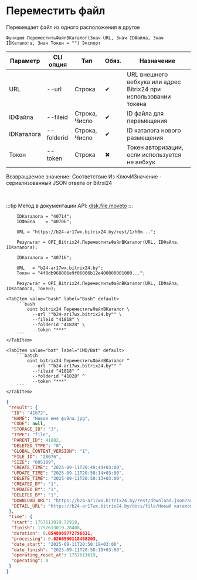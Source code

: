 ﻿---
sidebar_position: 9
description: Переместить файл и другие функции для работы с Bitrix24 в Открытом пакете интеграций - бесплатной open-source библиотеке интеграций для 1С:Предприятие 8, OneScript и CLI
keywords: [1C, 1С, 1С:Предприятие, 1С:Предприятие 8.3, API, Интеграция, Сервисы, Обмен, OneScript, CLI, Bitrix24]
---


# Переместить файл
 Перемещает файл из одного расположения в другое



`Функция ПереместитьФайлВКаталог(Знач URL, Знач IDФайла, Знач IDКаталога, Знач Токен = "") Экспорт`

  | Параметр | CLI опция | Тип | Обяз. | Назначение |
  |-|-|-|-|-|
  | URL | --url | Строка | &#x2714; | URL внешнего вебхука или адрес Bitrix24 при использовании токена |
  | IDФайла | --fileid | Строка, Число | &#x2714; | ID файла для перемещения |
  | IDКаталога | --folderid | Строка, Число | &#x2714; | ID каталога нового размещения |
  | Токен | --token | Строка | &#x2716; | Токен авторизации, если используется не вебхук |

  
  Возвращаемое значение:   Соответствие Из КлючИЗначение - сериализованный JSON ответа от Bitrxi24

<br/>

:::tip
Метод в документации API: [disk.file.moveto](https://dev.1c-bitrix.ru/rest_help/disk/file/disk_file_moveto.php)
:::
<br/>



```bsl title="Пример использования для 1С:Предприятие/OneScript"
    IDКаталога = "40714";
    IDФайла    = "40706";

    URL = "https://b24-ar17wx.bitrix24.by/rest/1/h0m...";

    Результат = OPI_Bitrix24.ПереместитьФайлВКаталог(URL, IDФайла, IDКаталога);

    IDКаталога = "40716";

    URL   = "b24-ar17wx.bitrix24.by";
    Токен = "4f8db968006e9f06006b12e400000001000...";

    Результат = OPI_Bitrix24.ПереместитьФайлВКаталог(URL, IDФайла, IDКаталога, Токен);
```
    

 <Tabs>
  
    <TabItem value="bash" label="Bash" default>
        ```bash
            oint bitrix24 ПереместитьФайлВКаталог \
              --url ""b24-ar17wx.bitrix24.by"" \
              --fileid "41818" \
              --folderid "41828" \
              --token "***"
        ```
    </TabItem>
  
    <TabItem value="bat" label="CMD/Bat" default>
        ```batch
            oint bitrix24 ПереместитьФайлВКаталог ^
              --url ""b24-ar17wx.bitrix24.by"" ^
              --fileid "41818" ^
              --folderid "41828" ^
              --token "***"
        ```
    </TabItem>
</Tabs>


```json title="Результат"
{
 "result": {
  "ID": "41872",
  "NAME": "Новое имя файла.jpg",
  "CODE": null,
  "STORAGE_ID": "3",
  "TYPE": "file",
  "PARENT_ID": 41882,
  "DELETED_TYPE": "0",
  "GLOBAL_CONTENT_VERSION": "1",
  "FILE_ID": "28076",
  "SIZE": "805189",
  "CREATE_TIME": "2025-09-11T20:49:49+03:00",
  "UPDATE_TIME": "2025-09-11T20:50:14+03:00",
  "DELETE_TIME": "2025-09-11T20:50:13+03:00",
  "CREATED_BY": "1",
  "UPDATED_BY": "1",
  "DELETED_BY": "1",
  "DOWNLOAD_URL": "https://b24-ar17wx.bitrix24.by/rest/download.json?auth=8019c368006e9f06006b12e400000001000007cb693d9bb27cc95f9f10f6c58dff34cd&token=disk%7CaWQ9NDE4NzImXz1VYmNSREIycE5XQUx4dlVib1dEdTBJZEgwQ2thWkhNTg%3D%3D%7CImRvd25sb2FkfGRpc2t8YVdROU5ERTROekltWHoxVlltTlNSRUl5Y0U1WFFVeDRkbFZpYjFkRWRUQkpaRWd3UTJ0aFdraE5UZz09fDgwMTljMzY4MDA2ZTlmMDYwMDZiMTJlNDAwMDAwMDAxMDAwMDA3Y2I2OTNkOWJiMjdjYzk1ZjlmMTBmNmM1OGRmZjM0Y2Qi.N45dW8%2FXbz8AF84tWNd187YkoiJTFVLLuGDs4sacO7c%3D",
  "DETAIL_URL": "https://b24-ar17wx.bitrix24.by/docs/file/Новый каталог/Новый подкаталог/Новое имя файла.jpg"
 },
 "time": {
  "start": 1757613019.72918,
  "finish": 1757613019.78408,
  "duration": 0.0548989772796631,
  "processing": 0.0266590118408203,
  "date_start": "2025-09-11T20:50:19+03:00",
  "date_finish": "2025-09-11T20:50:19+03:00",
  "operating_reset_at": 1757613619,
  "operating": 0
 }
}
```
